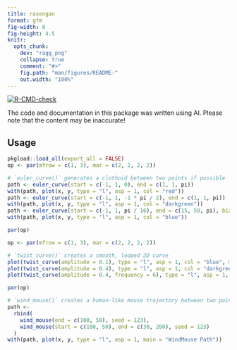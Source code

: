 ```yaml
---
title: rasengan
format: gfm
fig-width: 8
fig-height: 4.5
knitr:
  opts_chunk:
    dev: "ragg_png"
    collapse: true
    comment: "#>"
    fig.path: "man/figures/README-"
    out.width: "100%"
---
```


<!-- README.md is generated from README.qmd. Please edit that file -->

<!-- badges: start -->
[![R-CMD-check](https://github.com/paithiov909/rasengan/actions/workflows/R-CMD-check.yaml/badge.svg)](https://github.com/paithiov909/rasengan/actions/workflows/R-CMD-check.yaml)
<!-- badges: end -->

The code and documentation in this package was written using AI.
Please note that the content may be inaccurate!

## Usage

```r
pkgload::load_all(export_all = FALSE)
op <- par(mfrow = c(1, 3), mar = c(2, 2, 2, 2))

# `euler_curve()` generates a clothoid between two points if possible
path <- euler_curve(start = c(-1, 1, 0), end = c(1, 1, pi))
with(path, plot(x, y, type = "l", asp = 1, col = "red"))
path <- euler_curve(start = c(-1, 1, -1 * pi / 2), end = c(1, 1, pi))
with(path, plot(x, y, type = "l", asp = 1, col = "darkgreen"))
path <- euler_curve(start = c(-1, 1, pi / 16), end = c(15, 50, pi), biarch = FALSE)
with(path, plot(x, y, type = "l", asp = 1, col = "blue"))

par(op)
```

```r
op <- par(mfrow = c(1, 3), mar = c(2, 2, 2, 2))

# `twist_curve()` creates a smooth, looped 2D curve
plot(twist_curve(amplitude = 0.1), type = "l", asp = 1, col = "blue", main = "Amplitude = 0.1")
plot(twist_curve(amplitude = 0.4), type = "l", asp = 1, col = "darkgreen", main = "Amplitude = 0.4")
plot(twist_curve(amplitude = 0.4, frequency = 6), type = "l", asp = 1, col = "red", main = "Amp=0.4 Freq=6")

par(op)
```

```r
# `wind_mouse()` creates a human-like mouse trajectory between two points
path <-
  rbind(
    wind_mouse(end = c(100, 50), seed = 123),
    wind_mouse(start = c(100, 50), end = c(30, 200), seed = 123)
  )
with(path, plot(x, y, type = "l", asp = 1, main = "WindMouse Path"))
```
